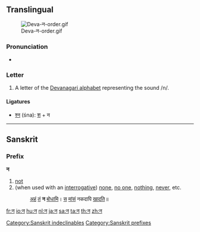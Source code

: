 {{also|ऩ|ন}}
==Translingual==
[[File:Deva-न-order.gif|thumb]]

===Pronunciation===
* {{IPA|/nə/|lang=mul}}

===Letter===
{{mul-deva|na}}

# A letter of the [[Devanagari alphabet]] representing the sound /n/.

====Ligatures====
{{rfc-header|Ligatures|lang=mul}}
* [[श्न]] (śna): [[श]] + न

----

==Sanskrit==

===Prefix===
'''न'''

# [[not]]
# (when used with an [[interrogative]]) [[none]], [[no one]], [[nothing]], [[never]], etc.
#: [[अस्मद्|अहं]] [[तद्|तं]] '''न''' [[बुध्|बोधामि]]। [[तद्|स]] [[मांस|मांसं]] नकदापि [[खद्|खादति]]॥

[[Category:Sanskrit indeclinables]]
[[Category:Sanskrit prefixes]]

[[fr:न]]
[[io:न]]
[[hu:न]]
[[nl:न]]
[[ja:न]]
[[sa:न]]
[[ta:न]]
[[th:न]]
[[zh:न]]
